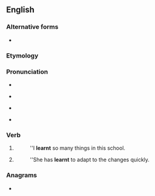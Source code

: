 ==English==

===Alternative forms===
* {{l|en|learned}} {{qualifier|Standard US English spelling|Canadian}}

===Etymology===
{{suffix|learn|t|lang=en}}

===Pronunciation===
* {{audio|en-uk-learnt.ogg|Audio (UK)|lang=en}}
* {{a|Received Pronunciation|Australia}} {{IPA|/ˈlɜːnt/|lang=en}}
* {{a|General American|Canada}} {{IPA|/ˈlɝnt/|lang=en}}
* {{rhymes|ɜː(r)nt|lang=en}}

===Verb===
{{head|en|verb form}}

# {{lb|en|British|New England|AAVE|Ireland|Australia|New Zealand|South Africa|alternative in|_|US|Canada}} {{en-simple past of|learn}}
#: ''I '''learnt''' so many things in this school.
# {{lb|en|UK|New England|AAVE|Ireland|Australia|New Zealand|South Africa|alternative in|_|US|Canada}} {{past participle of|learn|lang=en}}
#: ''She has '''learnt''' to adapt to the changes quickly.

===Anagrams===
* {{anagrams|en|Antler|Lenart|altern|antler|rental|ternal}}